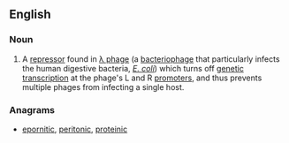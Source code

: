 ==English==
===Noun===
{{wikipedia}}
{{en-noun|head=[[cI]] [[protein]]}}
# A [[repressor]] found in [[λ phage]] (a [[bacteriophage]] that particularly infects the human digestive bacteria, ''[[E. coli]]'') which turns off [[genetic]] [[transcription]] at the phage's L and R [[promoter]]s, and thus prevents multiple phages from infecting a single host.

===Anagrams===
* [[epornitic#English|epornitic]], [[peritonic#English|peritonic]], [[proteinic#English|proteinic]]
